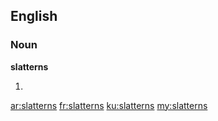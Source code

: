 ==English==

===Noun===
'''slatterns''' {{p}}

# {{plural of|[[slattern#English|slattern]]}}

[[ar:slatterns]]
[[fr:slatterns]]
[[ku:slatterns]]
[[my:slatterns]]